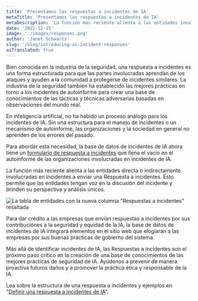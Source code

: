 ```yaml
---
title: 'Presentamos las respuestas a incidentes de IA'
metaTitle: 'Presentamos las respuestas a incidentes de IA'
metaDescription: 'La función más reciente alienta a las entidades involucradas en incidentes a enviar una Respuesta al incidente. Esto permite que las entidades tengan voz en la discusión del incidente.'
date: '2022-12-15'
image: './images/responses.png'
author: 'Janet Schwartz'
slug: '/blog/introducing-ai-incident-responses'
aiTranslated: true
---
```


Bien conocida en la industria de la seguridad, una respuesta a incidentes es una forma estructurada para que las partes involucradas aprendan de los ataques y ayuden a la comunidad a protegerse de incidentes similares. La industria de la seguridad también ha establecido las mejores prácticas en torno a los incidentes de autoinforme para crear una base de conocimientos de las tácticas y técnicas adversarias basadas en observaciones del mundo real.

En inteligencia artificial, no ha habido un proceso análogo para los incidentes de IA. Sin una estructura para el manejo de incidentes o un mecanismo de autoinforme, las organizaciones y la sociedad en general no aprenden de los errores del pasado.

Para abordar esta necesidad, la base de datos de incidentes de IA ahora tiene un [formulario de respuesta a incidentes](/apps/submit/?tags=response) que llena el vacío en el autoinforme de las organizaciones involucradas en incidentes de IA.

La función más reciente alienta a las entidades directa o indirectamente involucradas en incidentes a enviar una Respuesta a incidentes. Esto permite que las entidades tengan voz en la discusión del incidente y brinden su perspectiva y análisis únicos.

![La tabla de entidades con la nueva columna "Respuestas a incidentes" resaltada](./images/entities-incident-responses.png)

Para dar crédito a las empresas que envían respuestas a incidentes por sus contribuciones a la seguridad y equidad de la IA, la base de datos de incidentes de IA integrará elementos en el sitio web que elogiarán a las empresas por sus buenas prácticas de gobierno del sistema.

Más allá de identificar incidentes de IA, las Respuestas a incidentes son el próximo paso crítico en la creación de una base de conocimientos de las mejores prácticas de seguridad de IA. Ayúdenos a prevenir de manera proactiva futuros daños y a promover la práctica ética y responsable de la IA.

Lea sobre la estructura de una respuesta a incidentes y ejemplos en "[Definir una respuesta a incidentes de IA](/research/5-response)".
